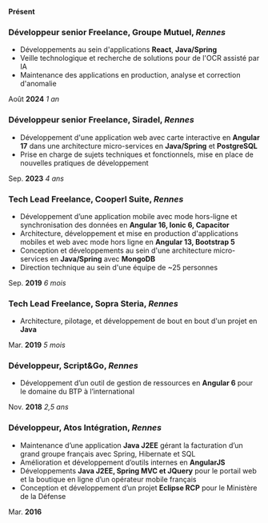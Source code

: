 **Présent**

### **Développeur senior Freelance**, Groupe Mutuel, _Rennes_

- Développements au sein d'applications **React**, **Java/Spring**
- Veille technologique et recherche de solutions pour de l'OCR assisté par IA
- Maintenance des applications en production, analyse et correction d'anomalie



Août **2024** _1 an_

### **Développeur senior Freelance**, Siradel, _Rennes_

- Développement d'une application web avec carte interactive en **Angular 17** dans une architecture micro-services en **Java/Spring** et **PostgreSQL**
- Prise en charge de sujets techniques et fonctionnels, mise en place de nouvelles pratiques de développement



Sep. **2023** _4 ans_

### **Tech Lead Freelance**, Cooperl Suite, _Rennes_

- Développement d’une application mobile avec mode hors-ligne et synchronisation des données en **Angular 16, Ionic 6, Capacitor**
- Architecture, développement et mise en production d'applications mobiles et web avec mode hors ligne en **Angular 13, Bootstrap 5**
- Conception et développements au sein d'une architecture micro-services en **Java/Spring** avec **MongoDB**
- Direction technique au sein d'une équipe de ~25 personnes



Sep. **2019** _6 mois_

### **Tech Lead Freelance**, Sopra Steria, _Rennes_

- Architecture, pilotage, et développement de bout en bout d'un projet en **Java**



Mar. **2019** _5 mois_

### **Développeur**, Script&Go, _Rennes_

- Développement d’un outil de gestion de ressources en **Angular 6** pour le domaine du BTP à l’international



Nov. **2018** _2,5 ans_

### **Développeur**, Atos Intégration, _Rennes_

- Maintenance d’une application **Java J2EE** gérant la facturation d’un grand groupe français avec Spring, Hibernate et SQL
- Amélioration et développement d’outils internes en **AngularJS**
- Développements **Java J2EE, Spring MVC et JQuery** pour le portail web et la boutique en ligne d’un opérateur mobile français
- Conception et développement d’un projet **Eclipse RCP** pour le Ministère de la Défense

Mar. **2016** _&nbsp;_

